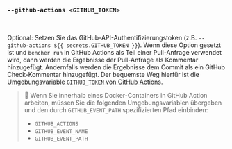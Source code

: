 ### `--github-actions <GITHUB_TOKEN>`

<br />

Optional: Setzen Sie das GitHub-API-Authentifizierungstoken (z.B. `--github-actions ${{ secrets.GITHUB_TOKEN }}`).
Wenn diese Option gesetzt ist und `bencher run` in GitHub Actions als Teil einer Pull-Anfrage verwendet wird,
dann werden die Ergebnisse der Pull-Anfrage als Kommentar hinzugefügt.
Andernfalls werden die Ergebnisse dem Commit als ein GitHub Check-Kommentar hinzugefügt.
Der bequemste Weg hierfür ist die [Umgebungsvariable `GITHUB_TOKEN` von GitHub Actions](https://docs.github.com/en/actions/security-guides/automatic-token-authentication).

> 🐰 Wenn Sie innerhalb eines Docker-Containers in GitHub Action arbeiten, müssen Sie die folgenden Umgebungsvariablen übergeben und den durch `GITHUB_EVENT_PATH` spezifizierten Pfad einbinden:
> - `GITHUB_ACTIONS`
> - `GITHUB_EVENT_NAME`
> - `GITHUB_EVENT_PATH`